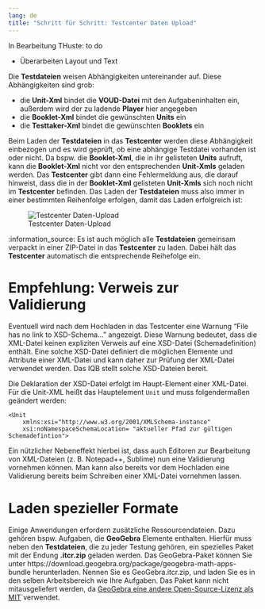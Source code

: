 ```yaml
---
lang: de
title: "Schritt für Schritt: Testcenter Daten Upload"
---
```


::: {.callout-note}
In Bearbeitung THuste: to do

* Überarbeiten Layout und Text

:::

Die **Testdateien** weisen Abhängigkeiten untereinander auf. Diese Abhängigkeiten sind grob:

* die **Unit-Xml** bindet die **VOUD-Datei** mit den Aufgabeninhalten ein, <br>
außerdem wird der zu ladende **Player** hier angegeben
* die **Booklet-Xml** bindet die gewünschten **Units** ein
* die **Testtaker-Xml** bindet die gewünschten **Booklets** ein

Beim Laden der **Testdateien** in das **Testcenter** werden diese Abhängigkeit einbezogen und es wird geprüft, ob eine abhängige Testdatei vorhanden ist oder nicht.
Da bspw. die **Booklet-Xml**, die in ihr gelisteten **Units** aufruft, kann die **Booklet-Xml** nicht vor den entsprechenden **Unit-Xmls** geladen werden. Das **Testcenter** gibt dann eine Fehlermeldung aus, die darauf hinweist, dass die in der **Booklet-Xml** gelisteten **Unit-Xmls** sich noch nicht im **Testcenter** befinden. Das Laden der **Testdateien** muss also immer in einer bestimmten Reihenfolge erfolgen, damit das Laden erfolgreich ist:

![Testcenter Daten-Upload](TC_Upload_Ablauf.png)

:information_source: Es ist auch möglich alle **Testdateien** gemeinsam verpackt in einer ZIP-Datei in das **Testcenter** zu laden. Dabei hält das **Testcenter** automatisch die entsprechende Reihefolge ein.

# Empfehlung: Verweis zur Validierung

Eventuell wird nach dem Hochladen in das Testcenter eine Warnung "File has no link to XSD-Schema..." angezeigt. Diese Warnung bedeutet, dass die XML-Datei keinen expliziten Verweis auf eine XSD-Datei (Schemadefinition) enthält. Eine solche XSD-Datei definiert die möglichen Elemente und Attribute einer XML-Datei und kann daher zur Prüfung der XML-Datei verwendet werden. Das IQB stellt solche XSD-Dateien bereit. 

Die Deklaration der XSD-Datei erfolgt im Haupt-Element einer XML-Datei. Für die Unit-XML heißt das Hauptelement `Unit` und muss folgendermaßen geändert werden:

```
<Unit 
    xmlns:xsi="http://www.w3.org/2001/XMLSchema-instance"
    xsi:noNamespaceSchemaLocation= "aktueller Pfad zur gültigen Schemadefintion">
```

Ein nützlicher Nebeneffekt hierbei ist, dass auch Editoren zur Bearbeitung von XML-Dateien (z. B. Notepad++, Sublime) nun eine Validierung vornehmen können. Man kann also bereits vor dem Hochladen eine Validierung bereits beim Schreiben einer XML-Datei vornehmen lassen.

# Laden spezieller Formate
Einige Anwendungen erfordern zusätzliche Ressourcendateien. Dazu gehören bspw. Aufgaben, die **GeoGebra** Elemente enthalten. Hierfür muss neben den **Testdateien**, die zu jeder Testung gehören, ein spezielles Paket mit der Endung **.itcr.zip** geladen werden. 
Das GeoGebra-Paket können Sie unter https://download.geogebra.org/package/geogebra-math-apps-bundle herunterladen. Nennen Sie es GeoGebra.itcr.zip, und laden Sie es in den selben Arbeitsbereich wie Ihre Aufgaben.
Das Paket kann nicht mitausgeliefert werden, da [GeoGebra eine andere Open-Source-Lizenz als MIT](https://www.geogebra.org/license)`verwendet.